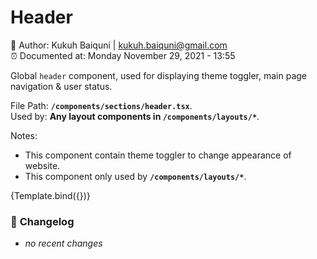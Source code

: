 
<Meta component={Header} title="Components/sections/left-navigation/header" />


# Header

📓 Author: Kukuh Baiquni | <kukuh.baiquni@gmail.com> <br/>
⏰ Documented at: Monday November 29, 2021 - 13:55

Global `header` component, used for displaying theme toggler, main page navigation & user status.

File Path: **`/components/sections/header.tsx`**. <br/>
Used by: **Any layout components in `/components/layouts/*`**.

Notes:

- This component contain theme toggler to change appearance of website.
- This component only used by **`/components/layouts/*`**.

<Canvas>
  <Story name="header">{Template.bind({})}</Story>
</Canvas>

### 📝 **Changelog**

- _no recent changes_
